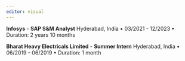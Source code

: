 ```yaml
---
editor: visual
---
```


**Infosys** - **SAP S&M Analyst** Hyderabad, India • 03/2021 - 12/2023 • Duration: 2 years 10 months

**Bharat Heavy Electricals Limited** - **Summer Intern** Hyderabad, India • 06/2019 - 06/2019 • Duration: 1 month
